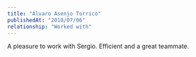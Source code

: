 ---
title: "Álvaro Asenjo Torrico"
publishedAt: "2018/07/06"
relationship: "Worked with"
---

A pleasure to work with Sergio. Efficient and a great teammate.
